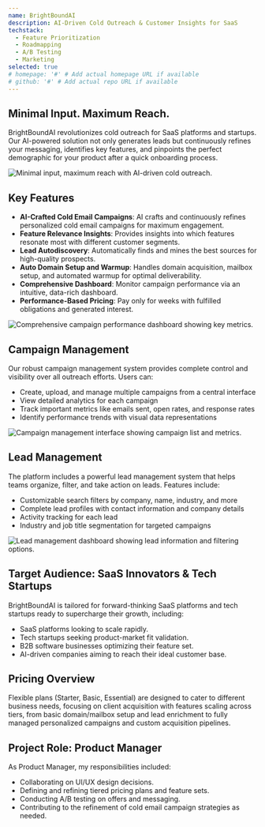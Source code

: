 ```yaml
---
name: BrightBoundAI
description: AI-Driven Cold Outreach & Customer Insights for SaaS
techstack:
  - Feature Prioritization
  - Roadmapping
  - A/B Testing
  - Marketing
selected: true
# homepage: '#' # Add actual homepage URL if available
# github: '#' # Add actual repo URL if available
---
```


## Minimal Input. Maximum Reach.

BrightBoundAI revolutionizes cold outreach for SaaS platforms and startups. Our AI-powered solution not only generates leads but continuously refines your messaging, identifies key features, and pinpoints the perfect demographic for your product after a quick onboarding process.

<Image
  src='/images/projects/brightboundai/cover.png'
  width={600}
  height={400}
  alt='Minimal input, maximum reach with AI-driven cold outreach.'
/>

## Key Features

- **AI-Crafted Cold Email Campaigns**: AI crafts and continuously refines personalized cold email campaigns for maximum engagement.
- **Feature Relevance Insights**: Provides insights into which features resonate most with different customer segments.
- **Lead Autodiscovery**: Automatically finds and mines the best sources for high-quality prospects.
- **Auto Domain Setup and Warmup**: Handles domain acquisition, mailbox setup, and automated warmup for optimal deliverability.
- **Comprehensive Dashboard**: Monitor campaign performance via an intuitive, data-rich dashboard.
- **Performance-Based Pricing**: Pay only for weeks with fulfilled obligations and generated interest.

<Image
  src='/images/projects/brightboundai/dashboard.png'
  width={600}
  height={400}
  alt='Comprehensive campaign performance dashboard showing key metrics.'
/>

## Campaign Management

Our robust campaign management system provides complete control and visibility over all outreach efforts. Users can:

- Create, upload, and manage multiple campaigns from a central interface
- View detailed analytics for each campaign
- Track important metrics like emails sent, open rates, and response rates
- Identify performance trends with visual data representations

<Image
  src='/images/projects/brightboundai/campaigns.png'
  width={600}
  height={400}
  alt='Campaign management interface showing campaign list and metrics.'
/>

## Lead Management

The platform includes a powerful lead management system that helps teams organize, filter, and take action on leads. Features include:

- Customizable search filters by company, name, industry, and more
- Complete lead profiles with contact information and company details
- Activity tracking for each lead
- Industry and job title segmentation for targeted campaigns

<Image
  src='/images/projects/brightboundai/leads.png'
  width={600}
  height={400}
  alt='Lead management dashboard showing lead information and filtering options.'
/>

## Target Audience: SaaS Innovators & Tech Startups

BrightBoundAI is tailored for forward-thinking SaaS platforms and tech startups ready to supercharge their growth, including:

- SaaS platforms looking to scale rapidly.
- Tech startups seeking product-market fit validation.
- B2B software businesses optimizing their feature set.
- AI-driven companies aiming to reach their ideal customer base.

## Pricing Overview

Flexible plans (Starter, Basic, Essential) are designed to cater to different business needs, focusing on client acquisition with features scaling across tiers, from basic domain/mailbox setup and lead enrichment to fully managed personalized campaigns and custom acquisition pipelines.

## Project Role: Product Manager

As Product Manager, my responsibilities included:

- Collaborating on UI/UX design decisions.
- Defining and refining tiered pricing plans and feature sets.
- Conducting A/B testing on offers and messaging.
- Contributing to the refinement of cold email campaign strategies as needed.

